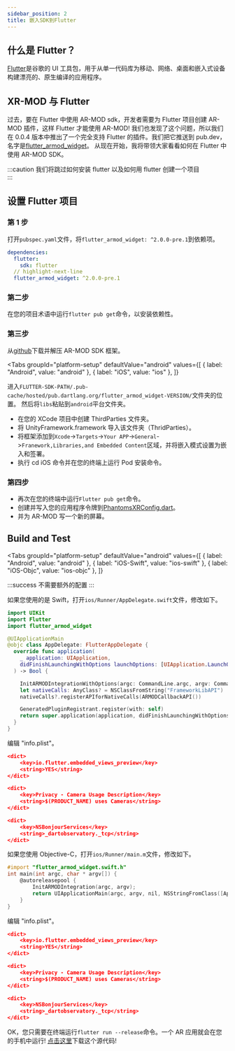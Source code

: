 ```yaml
---
sidebar_position: 2
title: 嵌入SDK到Flutter
---
```



## 什么是 Flutter？

[Flutter](https://flutter.dev/)是谷歌的 UI 工具包，用于从单一代码库为移动、网络、桌面和嵌入式设备构建漂亮的、原生编译的应用程序。

## XR-MOD 与 Flutter

过去，要在 Flutter 中使用 AR-MOD sdk，开发者需要为 Flutter 项目创建 AR-MOD 插件，这样 Flutter 才能使用 AR-MOD!
我们也发现了这个问题，所以我们在 0.0.4 版本中推出了一个完全支持 Flutter 的插件。我们把它推送到 pub.dev，名字是[flutter_armod_widget](https://pub.dev/packages/flutter_armod_widget)。
从现在开始，我将带领大家看看如何在 Flutter 中使用 AR-MOD SDK。

:::caution
我们将跳过如何安装 flutter 以及如何用 flutter 创建一个项目  
:::

## 设置 Flutter 项目

### 第 1 步

打开`pubspec.yaml`文件，将`flutter_armod_widget: ^2.0.0-pre.1`到依赖项。

```yaml
dependencies:
  flutter:
    sdk: flutter
  // highlight-next-line
  flutter_armod_widget: ^2.0.0-pre.1
```

### 第二步

在您的项目术语中运行`flutter pub get`命令，以安装依赖性。

### 第三步

从[github](https://github.com/Phantomxm2021/XRMOD-Framework)下载并解压 AR-MOD SDK 框架。

<Tabs
  groupId="platform-setup"
  defaultValue="android"
  values={[
    { label: "Android", value: "android" },
    { label: "iOS", value: "ios" },
  ]}
>
<TabItem value="android">

进入`FLUTTER-SDK-PATH/.pub-cache/hosted/pub.dartlang.org/flutter_armod_widget-VERSION/`文件夹的位置。
然后将`libs`粘贴到`android`平台文件夹。

</TabItem>

<TabItem value="ios">

- 在您的 XCode 项目中创建 ThirdParties 文件夹。
- 将 UnityFramework.framework 导入该文件夹（ThridParties）。
- 将框架添加到`Xcode`->`Targets`->`Your APP`->`General`->`Franework,Libraries,and Embedded Content`区域，并将嵌入模式设置为嵌入和签署。
- 执行 cd iOS 命令并在您的终端上运行 Pod 安装命令。

</TabItem>

</Tabs>

### 第四步

- 再次在您的终端中运行`Flutter pub get`命令。
- 创建并写入您的应用程序令牌到[PhantomsXRConfig.dart](https://github.com/Phantomxm2021/XRMOD-FlutterAppDemo/blob/main/lib/src/config/phantomsxrConfig.dart)。
- 并为 AR-MOD 写一个新的屏幕。

## Build and Test

<Tabs
  groupId="platform-setup"
  defaultValue="android"
  values={[
    { label: "Android", value: "android" },
    { label: "iOS-Swift", value: "ios-swift" },
    { label: "iOS-Objc", value: "ios-objc" },
  ]}
>
<TabItem value="android">

:::success
不需要额外的配置
:::

</TabItem>

<TabItem value="ios-swift">

如果您使用的是 Swift，打开`ios/Runner/AppDelegate.swift`文件，修改如下。

```swift diff title="AppDelegate.swift"
import UIKit
import Flutter
import flutter_armod_widget

@UIApplicationMain
@objc class AppDelegate: FlutterAppDelegate {
  override func application(
    _ application: UIApplication,
    didFinishLaunchingWithOptions launchOptions: [UIApplication.LaunchOptionsKey: Any]?
  ) -> Bool {

    InitARMODIntegrationWithOptions(argc: CommandLine.argc, argv: CommandLine.unsafeArgv, launchOptions)
    let nativeCalls: AnyClass? = NSClassFromString("FrameworkLibAPI")
    nativeCalls?.registerAPIforNativeCalls(ARMODCallbackAPI())

    GeneratedPluginRegistrant.register(with: self)
    return super.application(application, didFinishLaunchingWithOptions: launchOptions)
  }
}

```

编辑 "info.plist"。

```json
<dict>
    <key>io.flutter.embedded_views_preview</key>
    <string>YES</string>
</dict>

<dict>
    <key>Privacy - Camera Usage Description</key>
    <string>$(PRODUCT_NAME) uses Cameras</string>
</dict>

<dict>
    <key>NSBonjourServices</key>
    <string>_dartobservatory._tcp</string>
</dict>
```

</TabItem>

<TabItem value="ios-objc">

如果您使用 Objective-C，打开`ios/Runner/main.m`文件，修改如下。

```objectivec title="main.m"
#import "flutter_armod_widget.swift.h"
int main(int argc, char * argv[]) {
    @autoreleasepool {
        InitARMODIntegration(argc, argv);
        return UIApplicationMain(argc, argv, nil, NSStringFromClass([AppDelegate class]));
    }
}
```

编辑 "info.plist"。

```json
<dict>
    <key>io.flutter.embedded_views_preview</key>
    <string>YES</string>
</dict>

<dict>
    <key>Privacy - Camera Usage Description</key>
    <string>$(PRODUCT_NAME) uses Cameras</string>
</dict>

<dict>
    <key>NSBonjourServices</key>
    <string>_dartobservatory._tcp</string>
</dict>
```

</TabItem>

</Tabs>

OK，您只需要在终端运行`flutter run --release`命令。一个 AR 应用就会在您的手机中运行!
[点击这里](https://github.com/Phantomxm2021/XRMOD-FlutterAppDemo)下载这个源代码!
